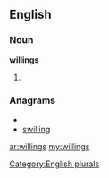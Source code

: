 ==English==

===Noun===
'''willings'''

# {{plural of|[[willing]]}}

===Anagrams===
* {{alphagram|giillnsw}}
* [[swilling#English|swilling]]

[[Category:English plurals]]

[[ar:willings]]
[[my:willings]]